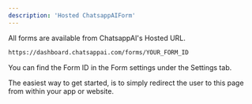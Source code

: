 ```yaml
---
description: 'Hosted ChatsappAIForm'
---
```


All forms are available from ChatsappAI's Hosted URL.

```bash
https://dashboard.chatsappai.com/forms/YOUR_FORM_ID
```

<Note>
  You can find the Form ID in the Form settings under the Settings tab.
</Note>

The easiest way to get started, is to simply redirect the user to this page from within your app or website.
